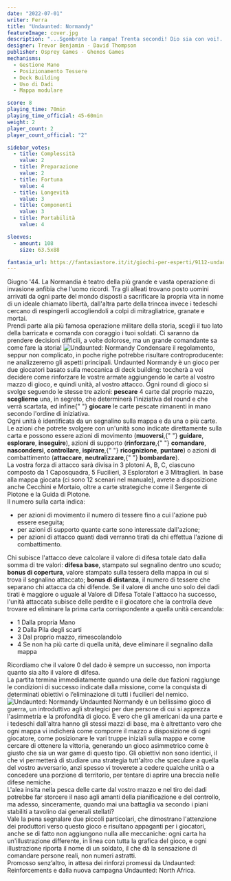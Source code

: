 ```yaml
---
date: "2022-07-01"
writer: Ferra
title: "Undaunted: Normandy"
featureImage: cover.jpg
description: "...Sgombrate la rampa! Trenta secondi! Dio sia con voi!..."
designer: Trevor Benjamin - David Thompson
publisher: Osprey Games - Ghenos Games
mechanisms:
  - Gestione Mano
  - Posizionamento Tessere
  - Deck Building
  - Uso di Dadi
  - Mappa modulare

score: 8
playing_time: 70min
playing_time_official: 45-60min
weight: 2
player_count: 2
player_count_official: "2"

sidebar_votes:
  - title: Complessità
    value: 2
  - title: Preparazione
    value: 2
  - title: Fortuna
    value: 4
  - title: Longevità
    value: 3
  - title: Componenti
    value: 3
  - title: Portabilità
    value: 4

sleeves:
  - amount: 108
    size: 63.5x88

fantasia_url: https://fantasiastore.it/it/giochi-per-esperti/9112-undaunted-normandy.html
---
```


<Setting>
  Giugno '44. La Normandia è teatro della più grande e vasta operazione di
  invasione anfibia che l'uomo ricordi. Tra gli alleati trovano posto uomini
  arrivati da ogni parte del mondo disposti a sacrificare la propria vita in
  nome di un ideale chiamato libertà, dall'altra parte della trincea invece i
  tedeschi cercano di respingerli accogliendoli a colpi di mitragliatrice,
  granate e mortai. <br />
  Prendi parte alla più famosa operazione militare della storia, scegli il tuo lato
  della barricata e comanda con coraggio i tuoi soldati. Ci saranno da prendere decisioni
  difficili, a volte dolorose, ma un grande comandante sa come fare la storia!
</Setting>

<img src="./game1.jpg" alt="Undaunted: Normandy" />

<Rules>
  Condensare il regolamento, seppur non complicato, in poche righe potrebbe
  risultare controproducente: ne analizzeremo gli aspetti principali. Undaunted
  Normandy è un gioco per due giocatori basato sulla meccanica di deck building:
  toccherà a voi decidere come rinforzare le vostre armate aggiungendo le carte
  al vostro mazzo di gioco, e quindi unità, al vostro attacco. Ogni round di
  gioco si svolge seguendo le stesse tre azioni: <strong>pescare</strong> 4
  carte dal proprio mazzo, <strong>sceglierne</strong> una, in segreto, che
  determinerà l'iniziativa del round e che verrà scartata, ed infine{" "}
  <strong>giocare</strong> le carte pescate rimanenti in mano secondo l'ordine
  di iniziativa.
  <br />
  Ogni unità è identificata da un segnalino sulla mappa e da una o più carte. Le
  azioni che potrete svolgere con un'unità sono indicate direttamente sulla
  carta e possono essere azioni di movimento (<strong>muoversi</strong>,{" "}
  <strong>guidare</strong>, <strong>esplorare</strong>,
  <strong>inseguire</strong>), azioni di supporto (<strong>rinforzare</strong>,{" "}
  <strong>comandare</strong>, <strong>nascondersi</strong>,
  <strong>controllare</strong>, <strong>ispirare</strong>,{" "}
  <strong>ricognizione</strong>, <strong>puntare</strong>) o azioni di
  combattimento (<strong>attaccare</strong>, <strong>neutralizzare</strong>,{" "}
  <strong>bombardare</strong>).
  <br />
  La vostra forza di attacco sarà divisa in 3 plotoni A, B, C, ciascuno composto
  da 1 Caposquadra, 5 Fucilieri, 3 Esploratori e 3 Mitraglieri. In base alla
  mappa giocata (ci sono 12 scenari nel manuale), avrete a disposizione anche
  Cecchini e Mortaio, oltre a carte strategiche come il Sergente di Plotone e la
  Guida di Plotone.
  <br />
  Il numero sulla carta indica:
  <ul>
    <li>
      per azioni di movimento il numero di tessere fino a cui l'azione può
      essere eseguita;
    </li>
    <li>per azioni di supporto quante carte sono interessate dall'azione;</li>
    <li>
      per azioni di attacco quanti dadi verranno tirati da chi effettua l'azione
      di combattimento.
    </li>
  </ul>
  Chi subisce l'attacco deve calcolare il valore di difesa totale dato dalla
  somma di tre valori: <strong>difesa base</strong>, stampato sul segnalino
  dentro uno scudo;
  <strong>bonus di copertura</strong>, valore stampato sulla tessera della mappa
  in cui si trova il segnalino attaccato; <strong>bonus di distanza</strong>, il
  numero di tessere che separano chi attacca da chi difende. Se il valore di anche
  uno solo dei dadi tirati è maggiore o uguale al Valore di Difesa Totale l'attacco
  ha successo, l'unità attaccata subisce delle perdite e il giocatore che la controlla
  deve trovare ed eliminare la prima carta corrispondente a quella unità cercandola:
  <ul>
    <li>1 Dalla propria Mano</li>
    <li>2 Dalla Pila degli scarti</li>
    <li>3 Dal proprio mazzo, rimescolandolo</li>
    <li>
      4 Se non ha più carte di quella unità, deve eliminare il segnalino dalla
      mappa
    </li>
  </ul>
  Ricordiamo che il valore 0 del dado è sempre un successo, non importa quanto sia
  alto il valore di difesa.
  <br />
  La partita termina immediatamente quando una delle due fazioni raggiunge le condizioni
  di successo indicate dalla missione, come la conquista di determinati obiettivi
  o l’eliminazione di tutti i fucilieri del nemico.
</Rules>

<img src="./game2.jpg" alt="Undaunted: Normandy" />

<Feedback>
  Undaunted Normandy è un bellissimo gioco di guerra, un introduttivo agli
  strategici per due persone di cui si apprezza l'asimmetria e la profondità di
  gioco. È vero che gli americani da una parte e i tedeschi dall'altra hanno gli
  stessi mazzi di base, ma è altrettanto vero che ogni mappa vi indicherà come
  comporre il mazzo a disposizione di ogni giocatore, come posizionare le vari
  truppe iniziali sulla mappa e come cercare di ottenere la vittoria, generando
  un gioco asimmetrico come è giusto che sia un war game di questo tipo. Gli
  obiettivi non sono identici, il che vi permetterà di studiare una strategia
  tutt'altro che speculare a quella del vostro avversario, anzi spesso vi
  troverete a cedere qualche unità o a concedere una porzione di territorio, per
  tentare di aprire una breccia nelle difese nemiche. <br />
  L'alea insita nella pesca delle carte dal vostro mazzo e nel tiro dei dadi potrebbe
  far storcere il naso agli amanti della pianificazione e del controllo, ma adesso,
  sinceramente, quando mai una battaglia va secondo i piani stabiliti a tavolino
  dai generali stellati?
  <br />
  Vale la pena segnalare due piccoli particolari, che dimostrano l'attenzione dei
  produttori verso questo gioco e risultano appaganti per i giocatori, anche se di
  fatto non aggiungono nulla alle meccaniche: ogni carta ha un'illustrazione differente,
  in linea con tutta la grafica del gioco, e ogni illustrazione riporta il nome di
  un soldato, il che dà la sensazione di comandare persone reali, non numeri astratti.
  <br />
  Promosso senz’altro, in attesa dei rinforzi promessi da Undaunted: Reinforcements
  e dalla nuova campagna Undaunted: North Africa.
</Feedback>

<Instagram id="Cfd_Z0jjjmc" />

